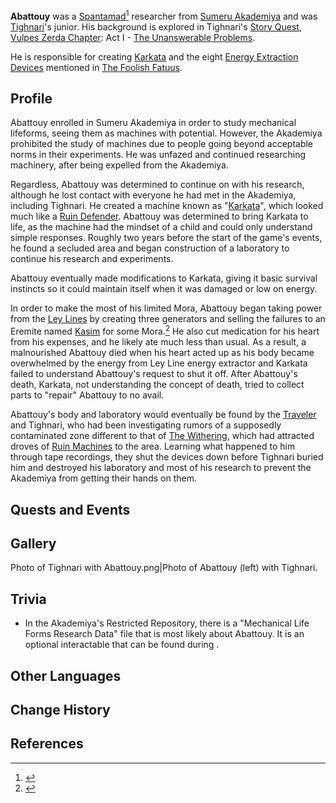 {{Character Infobox
|type             = Mentioned
|deceased         = Died before the events of [[Tighnari]]'s Story Quest, [[Vulpes Zerda Chapter]]: Act I - [[The Unanswerable Problems]]
|image            = NPC Abattuoy.png
|caption          = Abattouy from a tape recording
|region           = Sumeru
|affiliation      = Spantamad
}}
'''Abattouy''' was a [[Spantamad]]<ref>{{Ref/Quest|Wanderings of a Lonesome Shadow}}</ref> researcher from [[Sumeru Akademiya]] and was [[Tighnari]]'s junior. His background is explored in Tighnari's [[Story Quest]], [[Vulpes Zerda Chapter]]: Act I - [[The Unanswerable Problems]].

He is responsible for creating [[Karkata]] and the eight [[Energy Extraction Device]]s mentioned in [[The Foolish Fatuus]].

==Profile==
Abattouy enrolled in Sumeru Akademiya in order to study mechanical lifeforms, seeing them as machines with potential. However, the Akademiya prohibited the study of machines due to people going beyond acceptable norms in their experiments. He was unfazed and continued researching machinery, after being expelled from the Akademiya.

Regardless, Abattouy was determined to continue on with his research, although he lost contact with everyone he had met in the Akademiya, including Tighnari. He created a machine known as "[[Karkata]]", which looked much like a [[Ruin Defender]]. Abattouy was determined to bring Karkata to life, as the machine had the mindset of a child and could only understand simple responses. Roughly two years before the start of the game's events, he found a secluded area and began construction of a laboratory to continue his research and experiments.

Abattouy eventually made modifications to Karkata, giving it basic survival instincts so it could maintain itself when it was damaged or low on energy.

In order to make the most of his limited Mora, Abattouy began taking power from the [[Ley Lines]] by creating three generators and selling the failures to an Eremite named [[Kasim]] for some Mora.<ref>{{Ref/Quest|The Foolish Fatuus}}</ref> He also cut medication for his heart from his expenses, and he likely ate much less than usual. As a result, a malnourished Abattouy died when his heart acted up as his body became overwhelmed by the energy from Ley Line energy extractor and Karkata failed to understand Abattouy's request to shut it off. After Abattouy's death, Karkata, not understanding the concept of death, tried to collect parts to "repair" Abattouy to no avail.

Abattouy's body and laboratory would eventually be found by the [[Traveler]] and Tighnari, who had been investigating rumors of a supposedly contaminated zone different to that of [[The Withering]], which had attracted droves of [[Ruin Machines]] to the area. Learning what happened to him through tape recordings, they shut the devices down before Tighnari buried him and destroyed his laboratory and most of his research to prevent the Akademiya from getting their hands on them.

==Quests and Events==
{{Quests and Events}}

==Gallery==
<gallery>
Photo of Tighnari with Abattouy.png|Photo of Abattouy (left) with Tighnari.
</gallery>

==Trivia==
* In the Akademiya's Restricted Repository, there is a "Mechanical Life Forms Research Data" file that is most likely about Abattouy. It is an optional interactable that can be found during {{Quest|All Returns to Silence}}.

==Other Languages==
{{Other Languages
|default_hidden = 1
|en      = Abattouy
|zhs     = 阿巴图伊
|zhs_rm  = Ābātúyī
|zht     = 阿巴圖伊
|zht_rm  = Ābātúyī
|ja      = アバッドイ
|ja_rm   = Abaddoi
|ko      = //아바투이//
|es      = Abattouy
|fr      = Abattouy
|ru      = Абаттуи
|th      = Abattouy
|vi      = Abattouy
|de      = Abattouy
|id      = Abattouy
|pt      = Abattouy
|tr      = Abattouy
|it      = Abattouy
}}

==Change History==
{{Change History|introduced=3.0}}

==References==
{{Reflist}}